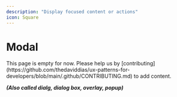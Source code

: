 ```yaml
---
description: "Display focused content or actions"
icon: Square
---
```



# Modal

<Callout type="warning">
  This page is empty for now. Please help us by
  [contributing](https://github.com/thedaviddias/ux-patterns-for-developers/blob/main/.github/CONTRIBUTING.md)
  to add content.
</Callout>

**_(Also called dialg, dialog box, overlay, popup)_**
